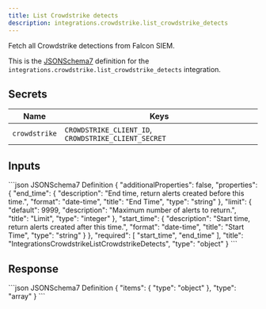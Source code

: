```yaml
---
title: List Crowdstrike detects
description: integrations.crowdstrike.list_crowdstrike_detects
---
```


Fetch all Crowdstrike detections from Falcon SIEM.

This is the [JSONSchema7](https://json-schema.org/draft-07/json-schema-release-notes) definition for the `integrations.crowdstrike.list_crowdstrike_detects` integration.


## Secrets
| Name | Keys |
| --- | --- |
| `crowdstrike` | `CROWDSTRIKE_CLIENT_ID`, `CROWDSTRIKE_CLIENT_SECRET` |

## Inputs

<CodeGroup>
```json JSONSchema7 Definition
{
    "additionalProperties": false,
    "properties": {
        "end_time": {
            "description": "End time, return alerts created before this time.",
            "format": "date-time",
            "title": "End Time",
            "type": "string"
        },
        "limit": {
            "default": 9999,
            "description": "Maximum number of alerts to return.",
            "title": "Limit",
            "type": "integer"
        },
        "start_time": {
            "description": "Start time, return alerts created after this time.",
            "format": "date-time",
            "title": "Start Time",
            "type": "string"
        }
    },
    "required": [
        "start_time",
        "end_time"
    ],
    "title": "IntegrationsCrowdstrikeListCrowdstrikeDetects",
    "type": "object"
}
```

</CodeGroup>

## Response

<CodeGroup>
```json JSONSchema7 Definition
{
    "items": {
        "type": "object"
    },
    "type": "array"
}
```

</CodeGroup>
